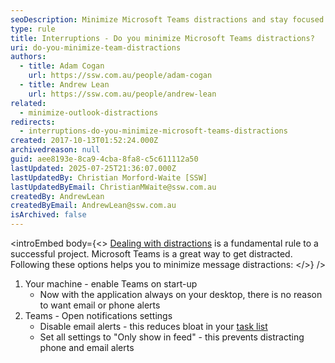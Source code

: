 ```yaml
---
seoDescription: Minimize Microsoft Teams distractions and stay focused on your tasks by turning it on at startup, disabling email alerts, and customizing notification settings.
type: rule
title: Interruptions - Do you minimize Microsoft Teams distractions?
uri: do-you-minimize-team-distractions
authors:
  - title: Adam Cogan
    url: https://ssw.com.au/people/adam-cogan
  - title: Andrew Lean
    url: https://ssw.com.au/people/andrew-lean
related:
  - minimize-outlook-distractions
redirects:
  - interruptions-do-you-minimize-microsoft-teams-distractions
created: 2017-10-13T01:52:24.000Z
archivedreason: null
guid: aee8193e-8ca9-4cba-8fa8-c5c611112a50
lastUpdated: 2025-07-25T21:36:07.000Z
lastUpdatedBy: Christian Morford-Waite [SSW]
lastUpdatedByEmail: ChristianMWaite@ssw.com.au
createdBy: AndrewLean
createdByEmail: AndrewLean@ssw.com.au
isArchived: false
---
```


<introEmbed
  body={<>
[Dealing with distractions](/do-you-deal-with-distractions) is a fundamental rule to a successful project. Microsoft Teams is a great way to get distracted. Following these options helps you to minimize message distractions:
  </>}
/>
1. Your machine - enable Teams on start-up
    * Now with the application always on your desktop, there is no reason to want email or phone alerts
2. Teams - Open notifications settings
    * Disable email alerts - this reduces bloat in your [task list](/dones-is-your-inbox-a-task-list-only)
    * Set all settings to "Only show in feed" - this prevents distracting phone and email alerts
